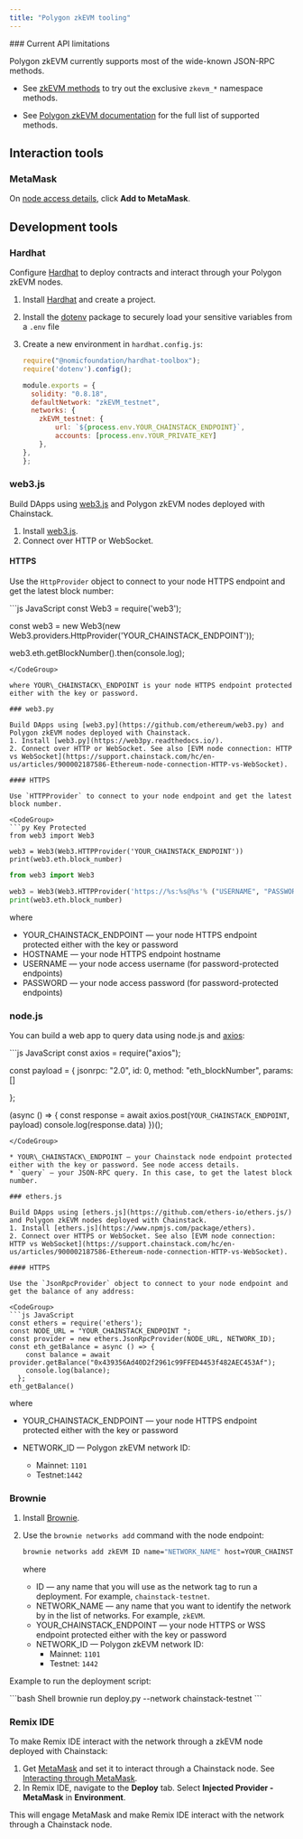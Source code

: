```yaml
---
title: "Polygon zkEVM tooling"
---
```


<Warning>
  ### Current API limitations

  Polygon zkEVM currently supports most of the wide-known JSON-RPC methods.

  * See [zkEVM methods](/reference/zkevm-rpc-methods) to try out the exclusive `zkevm_*` namespace methods.

  * See [Polygon zkEVM documentation](https://github.com/0xPolygonHermez/zkevm-node/blob/develop/docs/json-rpc-endpoints.md) for the full list of supported methods.
</Warning>

## Interaction tools

### MetaMask

On [node access details](/docs/manage-your-node#view-node-access-and-credentials), click **Add to MetaMask**.

## Development tools

### Hardhat

Configure [Hardhat](https://hardhat.org/) to deploy contracts and interact through your Polygon zkEVM nodes.
1. Install [Hardhat](https://hardhat.org/) and create a project.

2. Install the [dotenv](https://www.npmjs.com/package/dotenv) package to securely load your sensitive variables from a `.env` file

3. Create a new environment in `hardhat.config.js`:

   ```js
   require("@nomicfoundation/hardhat-toolbox");
   require('dotenv').config();

   module.exports = {
     solidity: "0.8.18",
     defaultNetwork: "zkEVM_testnet",
     networks: {
       zkEVM_testnet: {
           url: `${process.env.YOUR_CHAINSTACK_ENDPOINT}`,
           accounts: [process.env.YOUR_PRIVATE_KEY]
       },
   },
   };
   ```
### web3.js

Build DApps using [web3.js](https://github.com/ethereum/web3.js/) and Polygon zkEVM nodes deployed with Chainstack.
1. Install [web3.js](https://web3js.readthedocs.io/).
2. Connect over HTTP or WebSocket.

#### HTTPS

Use the `HttpProvider` object to connect to your node HTTPS endpoint and get the latest block number:

<CodeGroup>
  ```js JavaScript
  const Web3 = require('web3');

  const web3 = new Web3(new Web3.providers.HttpProvider('YOUR_CHAINSTACK_ENDPOINT'));

  web3.eth.getBlockNumber().then(console.log);
  ```
</CodeGroup>

where YOUR\_CHAINSTACK\_ENDPOINT is your node HTTPS endpoint protected either with the key or password.

### web3.py

Build DApps using [web3.py](https://github.com/ethereum/web3.py) and Polygon zkEVM nodes deployed with Chainstack.
1. Install [web3.py](https://web3py.readthedocs.io/).
2. Connect over HTTP or WebSocket. See also [EVM node connection: HTTP vs WebSocket](https://support.chainstack.com/hc/en-us/articles/900002187586-Ethereum-node-connection-HTTP-vs-WebSocket).

#### HTTPS

Use `HTTPProvider` to connect to your node endpoint and get the latest block number.

<CodeGroup>
  ```py Key Protected
  from web3 import Web3

  web3 = Web3(Web3.HTTPProvider('YOUR_CHAINSTACK_ENDPOINT'))
  print(web3.eth.block_number)
  ```

  ```py Password Protected
  from web3 import Web3

  web3 = Web3(Web3.HTTPProvider('https://%s:%s@%s'% ("USERNAME", "PASSWORD", "HOSTNAME")))
  print(web3.eth.block_number)
  ```
</CodeGroup>

where

* YOUR\_CHAINSTACK\_ENDPOINT — your node HTTPS endpoint protected either with the key or password
* HOSTNAME — your node HTTPS endpoint hostname
* USERNAME — your node access username (for password-protected endpoints)
* PASSWORD — your node access password (for password-protected endpoints)

### node.js

You can build a web app to query data using node.js and [axios](https://www.npmjs.com/package/axios):

<CodeGroup>
  ```js JavaScript
  const axios = require("axios");

  const payload = {
      jsonrpc: "2.0",
      id: 0,
      method: "eth_blockNumber",
      params: []

  };

  (async () => {
      const response = await axios.post(`YOUR_CHAINSTACK_ENDPOINT`, payload)
      console.log(response.data)
  })();
  ```
</CodeGroup>

* YOUR\_CHAINSTACK\_ENDPOINT — your Chainstack node endpoint protected either with the key or password. See node access details.
* `query` — your JSON-RPC query. In this case, to get the latest block number.

### ethers.js

Build DApps using [ethers.js](https://github.com/ethers-io/ethers.js/) and Polygon zkEVM nodes deployed with Chainstack.
1. Install [ethers.js](https://www.npmjs.com/package/ethers).
2. Connect over HTTPS or WebSocket. See also [EVM node connection: HTTP vs WebSocket](https://support.chainstack.com/hc/en-us/articles/900002187586-Ethereum-node-connection-HTTP-vs-WebSocket).

#### HTTPS

Use the `JsonRpcProvider` object to connect to your node endpoint and get the balance of any address:

<CodeGroup>
  ```js JavaScript
  const ethers = require('ethers');
  const NODE_URL = "YOUR_CHAINSTACK_ENDPOINT ";
  const provider = new ethers.JsonRpcProvider(NODE_URL, NETWORK_ID);
  const eth_getBalance = async () => {
      const balance = await provider.getBalance("0x439356Ad40D2f2961c99FFED4453f482AEC453Af");
      console.log(balance);
    };
  eth_getBalance()
  ```
</CodeGroup>

where

* YOUR\_CHAINSTACK\_ENDPOINT — your node HTTPS endpoint protected either with the key or password

* NETWORK\_ID — Polygon zkEVM network ID:

  * Mainnet: `1101`
  * Testnet:`1442`

### Brownie

1. Install [Brownie](https://eth-brownie.readthedocs.io/en/stable/install.html).

2. Use the `brownie networks add` command with the node endpoint:

   ```bash
   brownie networks add zkEVM ID name="NETWORK_NAME" host=YOUR_CHAINSTACK_ENDPOINT chainid=NETWORK_ID
   ```

   where

   * ID — any name that you will use as the network tag to run a deployment. For example, `chainstack-testnet`.
   * NETWORK\_NAME — any name that you want to identify the network by in the list of networks. For example, `zkEVM`.
   * YOUR\_CHAINSTACK\_ENDPOINT — your node HTTPS or WSS endpoint protected either with the key or password
   * NETWORK\_ID — Polygon zkEVM network ID:
     * Mainnet: `1101`
     * Testnet: `1442`

Example to run the deployment script:

<CodeGroup>
  ```bash Shell
  brownie run deploy.py --network chainstack-testnet
  ```
</CodeGroup>

### Remix IDE

To make Remix IDE interact with the network through a zkEVM node deployed with Chainstack:

1. Get [MetaMask](https://metamask.io/) and set it to interact through a Chainstack node. See [Interacting through MetaMask](#metamask).
2. In Remix IDE, navigate to the **Deploy** tab. Select **Injected Provider - MetaMask** in **Environment**.

This will engage MetaMask and make Remix IDE interact with the network through a Chainstack node.

